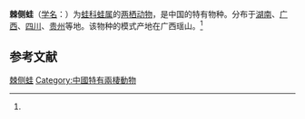 {{Speciesbox
| name = 棘侧蛙
| status = 
| status_system = 
| image = 
| genus = Rana
| species = shini
| authority = (Ahl, 1930)<ref name='id4960'>{{cite web| url =http://www.bioinfo.cn/db05/BjdwSpecies.php?action=view&id=4960| title =棘侧蛙| work =《中国动物物种编目数据库》| publisher =中国科学院微生物研究所| author =中国科学院动物研究所| accessdate =2009-04-11| deadurl =yes| archiveurl =https://web.archive.org/web/20160305053108/http://www.bioinfo.cn/db05/BjdwSpecies.php?action=view&id=4960| archivedate =2016-03-05}}</ref>
}}

'''棘侧蛙'''（[[学名|学名]]：{{lang|la|''Rana shini''}}）为[[蛙科|蛙科]][[蛙属|蛙属]]的[[两栖动物|两栖动物]]，是中国的特有物种。分布于[[湖南|湖南]]、[[广西|广西]]、[[四川|四川]]、[[贵州|贵州]]等地。该物种的模式产地在广西瑶山。<ref name='id4960'/>

== 参考文献 ==
{{reflist}}

{{Wikispecies|Rana shini}}
{{Taxonbar|from=Q28008408}}

[[Category:蛙属|棘侧蛙]]
[[Category:中國特有兩棲動物|Category:中國特有兩棲動物]]


{{amphibian-stub}}